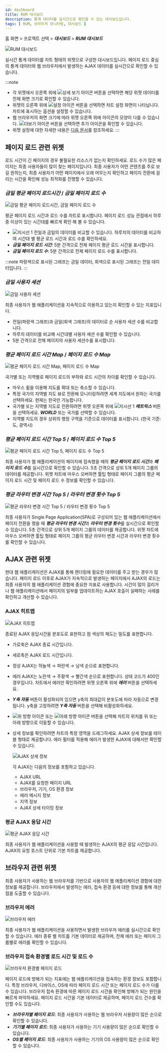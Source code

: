 ```yaml
---
id: dashboard
title: RUM 대시보드
description: 통계 데이터를 실시간으로 확인할 수 있는 대시보드입니다.
tags: [ RUM, 브라우저 모니터링, 대시보드 ]
---
```


홈 화면 > 프로젝트 선택 > ***대시보드*** > ***RUM 대시보드***

![RUM 대시보드](/img/rum-dashboard.png)

실시간 통계 데이터를 차트 형태의 위젯으로 구성한 대시보드입니다. 페이지 로드 중심의 통계 데이터와 웹 브라우저에서 발생하는 AJAX 데이터를 실시간으로 확인할 수 있습니다.

:::note
* 각 위젯에서 오른쪽 위에 ![상세 보기 아이콘](/img/ico-detail-mode.svg) 버튼을 선택하면 해당 위젯 데이터를 전체 화면 크기로 확인할 수 있습니다.
* 위젯의 오른쪽 위에 ![설정 아이콘](/img/ico-setting.svg) 버튼을 선택하면 차트 설정 화면이 나타납니다. 차트에 표시하는 옵션을 설정할 수 있습니다.
* 웹 브라우저의 화면 크기에 따라 위젯 오른쪽 위에 아이콘의 모양이 다를 수 있습니다. ![더보기 아이콘](/img/ico-more.svg) 버튼을 선택하면 추가 아이콘을 확인할 수 있습니다.
* 위젯 설정에 대한 자세한 내용은 [다음 문서](dashboard-widget-setting)를 참조하세요.
:::

## 페이지 로드 관련 위젯

로드 시간이 긴 페이지의 경우 불필요한 리소스가 없는지 확인하세요. 로드 수가 많은 페이지는 최종 사용자들이 많이 찾는 페이지입니다. 최종 사용자가 어떤 콘텐츠를 주로 보길 원하는지, 최종 사용자가 어떤 페이지에서 오래 머무는지 확인하고 페이지 전환에 걸리는 시간을 확인해 성능 최적화를 진행할 수 있습니다.

### ***금일 평균 페이지 로드시간*** / ***금일 페이지 로드 수***

![금일 평균 페이지 로드시간, 금일 페이지 로드 수](/img/rum-pageload.png)

평균 페이지 로드 시간과 로드 수를 차트로 표시합니다. 페이지 로드 성능 관점에서 하루 중 이상이 있는 시간대를 빠르게 확인 해 볼 수 있습니다.

* ![지시선 1](/img/number-01.png) 전일과 금일의 데이터를 비교할 수 있습니다. 하루치의 데이터를 비교하여 시간대 별 평균 로드 시간과 로드 수를 확인하세요.
* ***금일 페이지 로드 시간***: 5분 간격으로 전체 페이지 평균 로드 시간을 표시합니다.
* ***금일 페이지 로드 수***: 5분 간격으로 전체 페이지 로드 수를 표시합니다.

:::note
파랑색으로 표시된 그래프는 금일 데이터, 회색으로 표시된 그래프는 전일 데이터입니다.
:::

### ***금일 사용자 세션***

![금일 사용자 세션](/img/rum-today-usersession.png)

최종 사용자가 웹 애플리케이션을 지속적으로 이용하고 있는지 확인할 수 있는 지표입니다. 

* 전일(파랑색 그래프)과 금일(회색 그래프)의 데이터로 순 사용자 세션 수를 비교합니다. 
* 하루치 데이터를 비교해 시간대별 사용자 세션 수를 확인할 수 있습니다.
* 5분 간격으로 전체 페이지의 사용자 세션수를 표시합니다.

### ***평균 페이지 로드 시간 Map*** / ***페이지 로드 수 Map***

![평균 페이지 로드 시간 Map, 페이지 로드 수 Map](/img/rum-pageload-map.png)

국가별 또는 지역별로 페이지 로드의 부하와 로드 시간의 차이를 확인할 수 있습니다.

* 마우스 휠을 이용해 지도를 확대 또는 축소할 수 있습니다.
* 특정 국가의 지역별 지도 뷰로 전환해 모니터링하려면 세계 지도에서 원하는 국가를 선택하세요. 현재는 한국만 가능합니다.
* 국가별 또는 지역별 지도로 전환하려면 위젯 오른쪽 위에 ![지시선 1](/img/number-01.png) ***메트릭스*** 버튼을 선택하세요. ***WORLD*** 또는 국가를 선택할 수 있습니다.
* 지역별 지도의 경우 상위의 행정 구역을 기준으로 데이터를 표시합니다. (한국 기준: 도, 광역시)

### ***평균 페이지 로드 시간 Top 5*** / ***페이지 로드 수 Top 5***

![평균 페이지 로드 시간 Top 5, 페이지 로드 수 Top 5](/img/rum-avg-pageload.png)

최종 사용자가 웹 애플리케이션의 페이지에 접속했을 때의 ***평균 페이지 로드 시간***과 ***페이지 로드 수***를 실시간으로 확인할 수 있습니다. 5초 간격으로 상위 5개 페이지 그룹의 데이터를 제공합니다. 위젯 차트에 마우스 오버하면 툴팁 형태로 페이지 그룹의 평균 페이지 로드 시간 및 페이지 로드 수 정보를 확인할 수 있습니다.

### ***평균 라우터 변경 시간 Top 5*** / ***라우터 변경 횟수 Top 5***

![평균 라우터 변경 시간 Top 5 / 라우터 변경 횟수 Top 5](/img/rum-router-change.png)

최종 사용자가 Single Page Application(SPA)로 구성되어 있는 웹 애플리케이션에서 페이지 전환을 했을 때 ***평균 라우터 변경 시간***과 ***라우터 변경 횟수***를 실시간으로 확인할 수 있습니다. 5초 간격으로 상위 5개 페이지 그룹의 데이터를 제공합니다. 위젯 차트에 마우스 오버하면 툴팁 형태로 페이지 그룹의 평균 라우터 변경 시간과 라우터 변경 횟수를 확인할 수 있습니다.

## AJAX 관련 위젯

현대 웹 애플리케이션은 AJAX를 통해 렌더링에 필요한 데이터를 주고 받는 경우가 많습니다. 페이지 로드 이후로 AJAX가 지속적으로 발생하는 페이지에서 AJAX의 로드는 최종 사용자의 웹 애플리케이션 경험에 중요한 지표로 사용합니다. 시간이 많이 걸리거나 웹 애플리케이션에서 페이지의 일부를 업데이트하는 AJAX 호출이 실패하는 사례를 확인하고 개선할 수 있습니다.

### AJAX 히트맵

![AJAX 히트맵](/img/rum-ajax-hitmap.png)

종료된 AJAX 응답시간을 분포도로 표현하고 점 색상의 채도는 밀도를 표현합니다. 

* 가로축은 AJAX 종료 시간입니다.

* 세로축은 AJAX 로드 시간입니다.

* 정상 AJAX는 하늘색 → 파란색 → 남색 순으로 표현합니다.

* 에러 AJAX는 노란색 → 주황색 → 빨간색 순으로 표현합니다. 상태 코드가 400인 경우입니다. 차트에서 에러만 확인하려면 위젯 오른쪽 위에 ***에러*** 버튼을 선택하세요.

* ***Y축 자동*** 버튼이 활성화되어 있으면 y축의 최대값이 분포도에 따라 자동으로 변경됩니다. y축을 고정하려면 ***Y축 자동*** 버튼을 선택해 비활성화하세요.

* ![위 방향 아이콘](/img/up-arrow.svg) 또는 ![아래 방향 아이콘](/img/down-arrow.svg) 버튼을 선택해 차트의 위치를 위 또는 아래 방향으로 이동할 수 있습니다.

* 상세 정보를 확인하려면 차트의 특정 영역을 드래그하세요. AJAX 상세 정보를 테이블 형태로 제공합니다. 에러 필터를 적용해 에러가 발생한 AJAX에 대해서만 확인할 수 있습니다.

  ![AJAX 상세 정보](/img/rum-ajax-details.png)

  각 AJAX는 다음의 정보를 포함하고 있습니다.

    - AJAX URL
    - AJAX를 요청한 페이지 URL
    - 브라우저, 기기, OS 환경 정보
    - 에러 메시지 정보
    - 지역 정보
    - AJAX 상세 타이밍 정보

### 평균 AJAX 응답 시간

![평균 AJAX 응답 시간](/img/rum-ajax-avg.png)

최종 사용자가 웹 애플리케이션을 사용할 때 발생하는 AJAX의 평균 응답 시간입니다. AJAX의 요청 호스트 단위로 기본 차트를 제공합니다.

## 브라우저 관련 위젯

최종 사용자가 사용하는 웹 브라우저를 기반으로 사용자의 웹 애플리케이션 경험에 대한 정보를 제공합니다. 브라우저에서 발생하는 에러, 접속 환경 등에 대한 정보를 통해 개선점을 도출할 수 있습니다.

### 브라우저 에러

![브라우저 에러](/img/rum-browser-error.png)

최종 사용자가 웹 애플리케이션을 사용하면서 발생한 브라우저 에러를 실시간으로 확인할 수 있습니다. 에러 종류 별 차트를 기본 데이터로 제공하며, 전체 에러 또는 페이지 그룹별로 에러를 확인할 수 있습니다.

### 브라우저 접속 환경별 로드 시간 및 로드 수

![브라우저 환경별 페이지 로드](/img/rum-browser-pageload.png)

페이지 로드에 방해가 되는 지표에는 웹 애플리케이션을 접속하는 환경 정보도 포함합니다. 특정 브라우저, 디바이스, OS에 따라 페이지 로드 시간 또는 페이지 로드 수가 다를 수 있습니다. 브라우저 접속 환경에 따른 페이지 로드 시간을 확인해 방해가 되는 원인을 빠르게 파악하세요. 페이지 로드 시간을 기본 데이터로 제공하며, 페이지 로드 건수를 확인할 수도 있습니다.

* ***브라우저별 페이지 로드***: 최종 사용자가 사용하는 웹 브라우저 사용량이 많은 순으로 확인할 수 있습니다.
* ***기기별 페이지 로드***: 최종 사용자가 사용하는 기기 사용량이 많은 순으로 확인할 수 있습니다.
* ***OS별 페이지 로드***: 최종 사용자가 사용하는 기기의 OS 사용량이 많은 순으로 확인할 수 있습니다.
